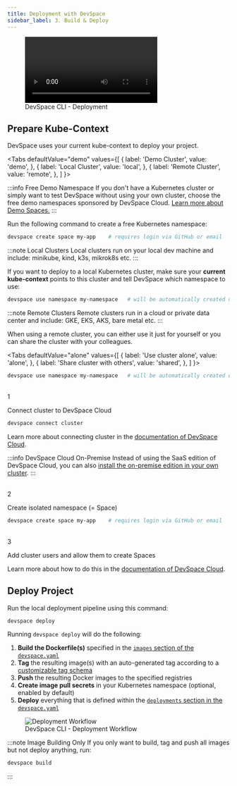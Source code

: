 ```yaml
---
title: Deployment with DevSpace
sidebar_label: 3. Build & Deploy
---
```




<figure class="frame">
  <video controls loop autoplay="true">
    <source src="/cli/img/devspace-deploy.mp4" type="video/mp4" />
  </video>
  <figcaption>DevSpace CLI - Deployment</figcaption>
</figure>

## Prepare Kube-Context
DevSpace uses your current kube-context to deploy your project.

<Tabs
  defaultValue="demo"
  values={[
    { label: 'Demo Cluster', value: 'demo', },
    { label: 'Local Cluster', value: 'local', },
    { label: 'Remote Cluster', value: 'remote', },
  ]
}>
<TabItem value="demo">

:::info Free Demo Namespace
If you don't have a Kubernetes cluster or simply want to test DevSpace without using your own cluster, choose the free demo namespaces sponsored by DevSpace Cloud. [Learn more about Demo Spaces.](https://devspace.cloud/products/devspace-cloud#pricing)
:::

Run the following command to create a free Kubernetes namespace:
```bash
devspace create space my-app    # requires login via GitHub or email
```

<SectionNoteCreateSpace/>

</TabItem>
<TabItem value="local">

:::note Local Clusters
Local clusters run on your local dev machine and include: minikube, kind, k3s, mikrok8s etc.
:::

If you want to deploy to a local Kubernetes cluster, make sure your **current kube-context** points to this cluster and tell DevSpace which namespace to use:

```bash
devspace use namespace my-namespace   # will be automatically created during deployment
```

<SectionTipUseNamespace/>

</TabItem>
<TabItem value="remote">

:::note Remote Clusters
Remote clusters run in a cloud or private data center and include: GKE, EKS, AKS, bare metal etc.
:::

When using a remote cluster, you can either use it just for yourself or you can share the cluster with your colleagues.

<Tabs
  defaultValue="alone"
  values={[
    { label: 'Use cluster alone', value: 'alone', },
    { label: 'Share cluster with others', value: 'shared', },
  ]
}>
<TabItem value="alone">

```bash
devspace use namespace my-namespace   # will be automatically created during deployment
```

<SectionTipUseNamespace/>

</TabItem>
<TabItem value="shared">

<br/>
<Step>1</Step>

Connect cluster to DevSpace Cloud
```bash
devspace connect cluster
```
Learn more about connecting cluster in the [documentation of DevSpace Cloud](https://devspace.cloud/docs/cloud/admin/getting-started/connect-clusters).

:::info DevSpace Cloud On-Premise
Instead of using the SaaS edition of DevSpace Cloud, you can also [install the on-premise edition in your own cluster](https://devspace.cloud/docs/cloud/admin/getting-started/setup).
:::

<br/>
<Step>2</Step>

Create isolated namespace (= Space)

```bash
devspace create space my-app    # requires login via GitHub or email
```

<SectionNoteCreateSpace/>

<br/>
<Step>3</Step>

Add cluster users and allow them to create Spaces

Learn more about how to do this in the [documentation of DevSpace Cloud](https://devspace.cloud/docs/cloud/admin/getting-started/cluster-users).

</TabItem>
</Tabs>

</TabItem>
</Tabs>

## Deploy Project
Run the local deployment pipeline using this command:
```bash
devspace deploy
```

Running `devspace deploy` will do the following:

1. **Build the Dockerfile(s)** specified in the [`images` section of the `devspace.yaml`](../configuration/images/basics.mdx)
2. **Tag** the resulting image(s) with an auto-generated tag according to a [customizable tag schema](../configuration/images/basics.mdx)
3. **Push** the resulting Docker images to the specified registries
4. **Create image pull secrets** in your Kubernetes namespace (optional, enabled by default)
5. **Deploy** everything that is defined within the [`deployments` section in the `devspace.yaml`](../configuration/deployments/basics.mdx)

<figure>
  <img src="/cli/img/deployment-process-devspace.svg" alt="Deployment Workflow" />
  <figcaption>DevSpace CLI - Deployment Workflow</figcaption>
</figure>

:::note Image Building Only
If you only want to build, tag and push all images but not deploy anything, run:
```bash
devspace build
```
:::
